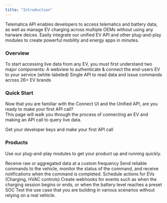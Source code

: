```yaml
---
title: "Introduction"
---
```


Telematica API enables developers to access telematics and battery data, as well as manage EV charging across multiple OEMs without using any harware deices. Easily integrate our unified EV API and other plug-and-play modules to create powerful mobility and energy apps in minutes.

### Overview
To start accessing live data from any EV, you must first understand two major components:
<CardGroup cols={2}>
  <Card title="Connect UI" icon="plug-circle-check" iconType="regular" color="#16a34a" href="/welcome/connect-ui">
    A webview to authenticate & connect the end-users EV to your service (white-labeled)
  </Card>
  <Card title="Unified Vehicle APIs" icon="bolt" iconType="regular" color="#16a34a" href="/welcome/unified-vehicle-apis">
    Single API to read data and issue commands across 26+ EV brands
  </Card>
</CardGroup>

### Quick Start
Now that you are familiar with the Connect UI and the Unified API, are you ready to make your first API call?
<br/> This page will walk you through the process of connecting an EV and making an API call to query live data.

<Card title="Quick Start" icon="forward" iconType="regular" color="#ea5a0c" href="/welcome/quick-start">
  Get your developer keys and make your first API call
</Card>

### Products
Use our plug-and-play modules to get your product up and running quickly.

<CardGroup cols={2}>
  
  <Card title="Poller" icon="database" iconType="regular" color="#16a34a" href="/products/poller">
    Receive raw or aggregated data at a custom frequency
  </Card>
  <Card title="Reliable Commands" icon={"car-wrench"} color="#16a34a" href="/products/commands">
    Send reliable commands to the vehicle, monitor the status of the command, and receive notifications when the command is completed.
  </Card>
  <Card title="Schedules" icon="clock" iconType="regular" color="#16a34a" href="/products/schedules">
    Schedule actions for EVs (Charging, HVAC controls)
  </Card>
  <Card title="Webhooks" icon="bell" iconType="regular" color="#16a34a" href="/products/webhooks">
Create webhooks for events such as when the charging session begins or ends, or when the battery level reaches a preset SOC
 </Card>
  <Card title="EV Simulator" icon="car-circle-bolt" iconType="regular" color="#16a34a" href="/products/ev-simulator">
Test the use case that you are building in various scenarios without relying on a real vehicle.
  </Card>
</CardGroup>


